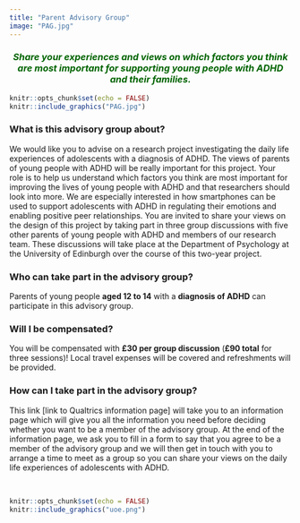 ```yaml
---
title: "Parent Advisory Group"
image: "PAG.jpg" 
---
```

<h3 style="text-align: center;"><span style="color:darkgreen">*Share your experiences and views on which factors you think are most important for supporting young people with ADHD and their families.*</span></h3> 

```r
knitr::opts_chunk$set(echo = FALSE)
knitr::include_graphics("PAG.jpg")
``` 

### What is this advisory group about?
We would like you to advise on a research project investigating the daily life experiences of adolescents with a diagnosis of ADHD. The views of parents of young people with ADHD will be really important for this project. Your role is to help us understand which factors you think are most important for improving the lives of young people with ADHD and that researchers should look into more. We are especially interested in how smartphones can be used to support adolescents with ADHD in regulating their emotions and enabling positive peer relationships. You are invited to share your views on the design of this project by taking part in three group discussions with five other parents of young people with ADHD and members of our research team. These discussions will take place at the Department of Psychology at the University of Edinburgh over the course of this two-year project. 

### Who can take part in the advisory group?
Parents of young people **aged 12 to 14** with a **diagnosis of ADHD** can participate in this advisory group.

### Will I be compensated?
You will be compensated with **£30 per group discussion** (**£90 total** for three sessions)! Local travel expenses will be covered and refreshments will be provided.  

### How can I take part in the advisory group?
This link [link to Qualtrics information page] will take you to an information page which will give you all the information you need before deciding whether you want to be a member of the advisory group. At the end of the information page, we ask you to fill in a form to say that you agree to be a member of the advisory group and we will then get in touch with you to arrange a time to meet as a group so you can share your views on the daily life experiences of adolescents with ADHD.

&nbsp;<br>

```r
knitr::opts_chunk$set(echo = FALSE)
knitr::include_graphics("uoe.png")
``` 
